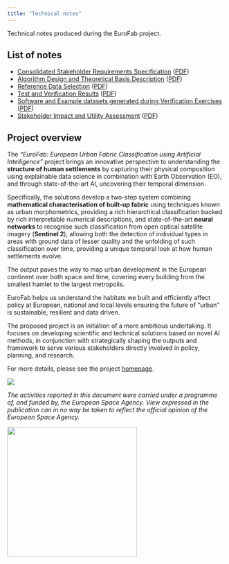 ```yaml
---
title: "Technical notes"
---
```


Technical notes produced during the EuroFab project.

## List of notes

- [Consolidated Stakeholder Requirements Specification](notes/stakeholders.qmd) ([PDF](notes/stakeholders.pdf))
- [Algorithm Design and Theoretical Basis Description](notes/algorithm-design.qmd) ([PDF](notes/algorithm-design.pdf))
- [Reference Data Selection](notes/data-selection.qmd) ([PDF](notes/data-selection.pdf))
- [Test and Verification Results](notes/results.qmd) ([PDF](notes/results.pdf))
- [Software and Example datasets generated during Verification Exercises](notes/deliverables.qmd) ([PDF](notes/deliverables.pdf))
- [Stakeholder Impact and Utility Assessment](notes/impact_and_utility.qmd) ([PDF](notes/impact_and_utility.pdf))

## Project overview

The _“EuroFab: European Urban Fabric Classification using Artificial Intelligence”_
project brings an innovative perspective to understanding the
**structure of human settlements** by capturing their physical composition using explainable data science in
combination with Earth Observation (EO), and through state-of-the-art AI, uncovering their
temporal dimension.

Specifically, the solutions develop a two-step system combining
**mathematical characterisation of built-up fabric** using techniques known as urban
morphometrics, providing a rich hierarchical classification backed by rich interpretable
numerical descriptions, and state-of-the-art **neural networks** to recognise such classification
from open optical satellite imagery (**Sentinel 2**), allowing both the detection of individual types
in areas with ground data of lesser quality and the unfolding of such classification over time,
providing a unique temporal look at how human settlements evolve.

The  output
paves the way to map urban development in the European continent over both space and time,
covering every building from the smallest hamlet to the largest metropolis.

EuroFab helps
us understand the habitats we built and efficiently affect policy at European, national and local
levels ensuring the future of “urban” is sustainable, resilient and data driven.

The proposed project is an initiation of a more ambitious undertaking. It focuses on
developing scientific and technical solutions based on novel AI methods, in conjunction with
strategically shaping the outputs and framework to serve various stakeholders directly involved
in policy, planning, and research.

For more details, please see the project [homepage](https://eurofab-project.github.io/).

![](assets/logos.png)


_The activities reported in this document were carried under a programme of, and funded by, the European Space Agency. View expressed in the publication can in no way be taken to reflect the official opinion of the European Space Agency._


![](assets/esa.jpg){width=300}
